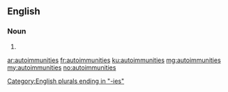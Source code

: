 ==English==

===Noun===
{{head|en|plural}}

# {{plural of|autoimmunity|lang=en}}

[[Category:English plurals ending in "-ies"]]

[[ar:autoimmunities]]
[[fr:autoimmunities]]
[[ku:autoimmunities]]
[[mg:autoimmunities]]
[[my:autoimmunities]]
[[no:autoimmunities]]